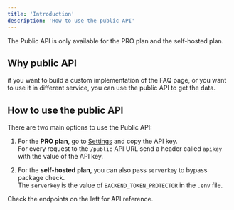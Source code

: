 ```yaml
---
title: 'Introduction'
description: 'How to use the public API'
---
```


<Note>
  The Public API is only available for the PRO plan and the self-hosted plan.
</Note>

## Why public API
if you want to build a custom implementation of the FAQ page, or you want to use it in different service, you can use the public API to get the data.

## How to use the public API
There are two main options to use the Public API:
1. For the **PRO plan**, go to [Settings](https://app.meetfaq.com/dashboard/settings) and copy the API key.<br />
For every request to the `/public` API URL send a header called `apikey` with the value of the API key.

2. For the **self-hosted plan**, you can also pass `serverkey` to bypass package check.<br />
The `serverkey` is the value of `BACKEND_TOKEN_PROTECTOR` in the `.env` file.

Check the endpoints on the left for API reference.
